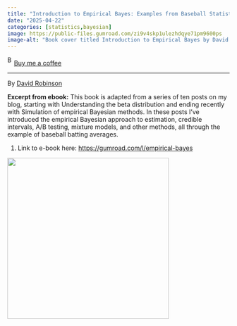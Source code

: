 ```yaml
---
title: "Introduction to Empirical Bayes: Examples from Baseball Statistics"
date: "2025-04-22"
categories: [statistics,bayesian]
image: https://public-files.gumroad.com/zi9v4skp1ulezhdqye71pm9600ps
image-alt: "Book cover titled Introduction to Empirical Bayes by David Robinson, with the subtitle Examples from Baseball Statistics, overlaid on a photo of a baseball field showing the infield and foul lines."
---
```


<link href="https://fonts.googleapis.com/css?family=Cookie" rel="stylesheet"><a class="bmc-button" target="_blank" href="https://www.buymeacoffee.com/JoscelinRocha">![Buy me a coffee](https://cdn.buymeacoffee.com/buttons/bmc-new-btn-logo.svg){alt="Buy me a coffee" width="15" height="21"}Buy me a coffee</a>

------------------------------------------------------------------------

By [David Robinson](https://gumroad.com/l/empirical-bayes)

**Excerpt from ebook:** This book is adapted from a series of ten posts on my blog, starting with Understanding the beta distribution and ending recently with Simulation of empirical Bayesian methods. In these posts I've introduced the empirical Bayesian approach to estimation, credible intervals, A/B testing, mixture models, and other methods, all through the example of baseball batting averages.

1.  Link to e-book here: <https://gumroad.com/l/empirical-bayes>

![](https://public-files.gumroad.com/zi9v4skp1ulezhdqye71pm9600ps){fig-alt="Book cover titled Introduction to Empirical Bayes by David Robinson, with the subtitle Examples from Baseball Statistics, overlaid on a photo of a baseball field showing the infield and foul lines." width="366"}
